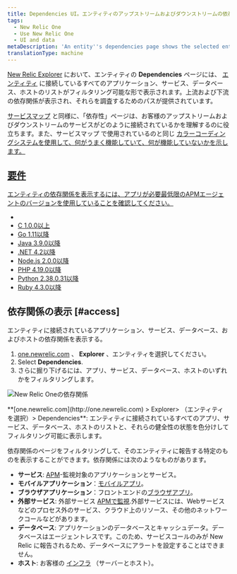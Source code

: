 ```yaml
---
title: Dependencies UI。エンティティのアップストリームおよびダウンストリームの依存関係の表示
tags:
  - New Relic One
  - Use New Relic One
  - UI and data
metaDescription: 'An entity''s dependencies page shows the selected entity''s upstream and downstream dependencies for apps, services, databases, and hosts.'
translationType: machine
---
```


[New Relic Explorer](/docs/new-relic-one/use-new-relic-one/ui-data/new-relic-one-entity-explorer-view-performance-across-apps-services-hosts) において、エンティティの **Dependencies** ページには、 [エンティティ](/docs/new-relic-one/use-new-relic-one/core-concepts/what-entity-new-relic) に接続しているすべてのアプリケーション、サービス、データベース、ホストのリストがフィルタリング可能な形で表示されます。上流および下流の依存関係が表示され、それらを調査するためのパスが提供されています。

[サービスマップ](/docs/understand-dependencies/understand-system-dependencies/service-maps/service-maps-new-relic-one) と同様に、「依存性」ページは、お客様のアップストリームおよびダウンストリームのサービスがどのように接続されているかを理解するのに役立ちます。また、サービスマップ で使用されているのと同じ [カラーコーディングシステムを使用して、何がうまく機能していて、何が機能していないかを示します。](/docs/understand-dependencies/understand-system-dependencies/service-maps/service-maps-new-relic-one#alerts)

## [要件](/docs/understand-dependencies/understand-system-dependencies/service-maps/service-maps-new-relic-one#alerts)

[エンティティの依存関係を表示するには、アプリが必要最低限のAPMエージェントのバージョンを使用していることを確認してください。](/docs/understand-dependencies/understand-system-dependencies/service-maps/service-maps-new-relic-one#alerts)

* [](/docs/understand-dependencies/understand-system-dependencies/service-maps/service-maps-new-relic-one#alerts)
* [](/docs/understand-dependencies/understand-system-dependencies/service-maps/service-maps-new-relic-one#alerts)[C 1.0.0以上](/docs/release-notes/agent-release-notes/c-sdk-release-notes)
* [Go 1.11以降](/docs/release-notes/agent-release-notes/go-release-notes)
* [Java 3.9.0以降](/docs/release-notes/agent-release-notes/java-release-notes)
* [.NET 4.2以降](/docs/release-notes/agent-release-notes/net-release-notes)
* [Node.js 2.0.0以降](/docs/release-notes/agent-release-notes/nodejs-release-notes)
* [PHP 4.19.0以降](/docs/release-notes/agent-release-notes/php-release-notes)
* [Python 2.38.0.31以降](/docs/release-notes/agent-release-notes/python-release-notes)
* [Ruby 4.3.0以降](/docs/release-notes/agent-release-notes/ruby-release-notes)

## 依存関係の表示 [#access]

エンティティに接続されているアプリケーション、サービス、データベース、およびホストの依存関係を表示する。

1. [one.newrelic.com](http://one.newrelic.com) 、 **Explorer** 、エンティティを選択してください。
2. Select **Dependencies**.
3. さらに掘り下げるには、アプリ、サービス、データベース、ホストのいずれかをフィルタリングします。

![New Relic Oneの依存関係](./images/new-relic-one-dependencies-UI.png "NR1_dependencies.png")

<figcaption>
  **[one.newrelic.com](http://one.newrelic.com) > Explorer> （エンティティを選択）> Dependencies**: エンティティに接続されているすべてのアプリ、サービス、データベース、ホストのリストと、それらの健全性の状態を色分けしてフィルタリング可能に表示します。
</figcaption>

依存関係のページをフィルタリングして、そのエンティティに報告する特定のものを表示することができます。依存関係には次のようなものがあります。

* **サービス**: [APM](/docs/apm)-監視対象のアプリケーションとサービス。
* **モバイルアプリケーション**：[モバイルアプリ](/docs/mobile-monitoring)。
* **ブラウザアプリケーション**：フロントエンドの[ブラウザアプリ](/docs/browser)。
* **外部サービス**: 外部サービス [APMで監視](/docs/apm/applications-menu/monitoring/external-services-page).外部サービスには、Webサービスなどのプロセス外のサービス、クラウド上のリソース、その他のネットワークコールなどがあります。
* **データベース**: アプリケーションのデータベースとキャッシュデータ。データベースはエージェントレスです。このため、サービスコールのみが New Relic に報告されるため、データベースにアラートを設定することはできません。
* **ホスト**: お客様の [インフラ](/docs/infrastructure) （サーバーとホスト）。